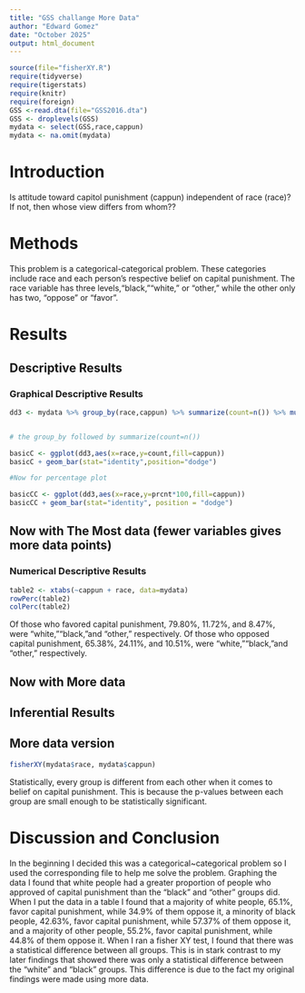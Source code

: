```yaml
---
title: "GSS challange More Data"
author: "Edward Gomez"
date: "October 2025"
output: html_document
---
```








```r
source(file="fisherXY.R")
require(tidyverse)
require(tigerstats)
require(knitr)
require(foreign)
GSS <-read.dta(file="GSS2016.dta")
GSS <- droplevels(GSS)
mydata <- select(GSS,race,cappun)
mydata <- na.omit(mydata)
```

# Introduction

<!--In this section you explain what you are trying to show.  Where did the data come from?  What is the research or other question you are trying to answer?.  If you skimp in this section expect to be marked down in your grade. Paint a picture of the project a couple of paragraphs is expected!-->

Is attitude toward capitol punishment (cappun) independent of race (race)?
If not, then whose view differs from whom??

# Methods

<!--Decide on your methods:  use "variable analysis" or other appropriate descriptors.  Make sure to choose at least one graphical method and at least one numerical method. Discuss what data manipulations may be needed for example subsetting or other binning procedures and what sort of graphical displays and inferential tools will be used!-->

This problem is a categorical-categorical problem. These categories include race and each person's respective belief on capital punishment. The race variable has three levels,"black,""white," or "other,"  while the other only has two, "oppose" or "favor".

# Results

<!--Divide this section into two sub-sections:  One for your descriptive  results and one for your inferential results.!-->

## Descriptive Results

### Graphical Descriptive Results

<!--Graphical results here.  Make sure to show your code.  Provide appropriate labels for axes, giving units if possible, and provide a good title for the graph, too.  Use the graphical results to describe the patterns if any that exist in the data as focused toward the research question. Bottom line is to explain the features of the graph that are relevant to conforming or departing to what is expected by your null hypothesis !-->

```r
dd3 <- mydata %>% group_by(race,cappun) %>% summarize(count=n()) %>% mutate(prcnt=count/sum(count))


# the group_by followed by summarize(count=n())

basicC <- ggplot(dd3,aes(x=race,y=count,fill=cappun))
basicC + geom_bar(stat="identity",position="dodge")

#Now for percentage plot

basicCC <- ggplot(dd3,aes(x=race,y=prcnt*100,fill=cappun)) 
basicCC + geom_bar(stat="identity", position = "dodge")
```



## Now with The Most data (fewer variables gives more data points)



### Numerical Descriptive Results

<!--Numerical results go here. Use the numerical results to describe the patterns if any that exist in the data as focused toward the research question!-->

```r
table2 <- xtabs(~cappun + race, data=mydata)
rowPerc(table2)
colPerc(table2)
```

Of those who favored capital punishment, 79.80%, 11.72%, and 8.47%, were "white,""black,"and "other," respectively. Of those who opposed capital punishment, 65.38%, 24.11%, and 10.51%, were "white,""black,"and "other," respectively. 

## Now with More data



## Inferential Results

<!--State hypothesis clearly.  Make sure your discussion of the inferential test covers all the aspects that the test output produces, such as test statistic, p-value etc.  Make a decision about the null hypothesis, explain the assumptions on which the selected test/procedure was based, and why the chosen procedure satisfys the assumptions and is appropriate to answer the research question!-->




## More data version

```r
fisherXY(mydata$race, mydata$cappun)
```

Statistically, every group is different from each other when it comes to belief on capital punishment. This is because the p-values between each group are small enough to be statistically significant.

# Discussion and Conclusion

<!--Discussion and conclusion here.  If you found a relationship be sure to consider whether the relationship occurs because one of the variavbles causes the other, or whether they perhasps are related for some other reason.  Watch the chapter 6 videos from the GeorgeTown videos collection.!-->

In the beginning I decided this was a categorical~categorical problem so I used the corresponding file to help me solve the problem. Graphing the data I found that white people had a greater proportion of people who approved of capital punishment than the "black" and "other" groups did. When I put the data in a table I found that a majority of white people, 65.1%, favor capital punishment, while 34.9% of them oppose it, a minority of black people, 42.63%, favor capital punishment, while 57.37% of them oppose it, and a majority of other people, 55.2%, favor capital punishment, while 44.8% of them oppose it. When I ran a fisher XY test, I found that there was a statistical difference between all groups. This is in stark contrast to my later findings that showed there was only a statistical difference between the "white" and "black" groups. This difference is due to the fact my original findings were made using more data. 
